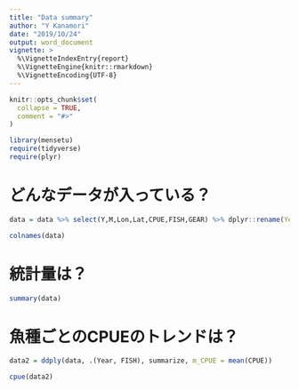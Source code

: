 ```yaml
---
title: "Data summary"
author: "Y Kanamori"
date: "2019/10/24"
output: word_document
vignette: >
  %\VignetteIndexEntry{report}
  %\VignetteEngine{knitr::rmarkdown}
  %\VignetteEncoding{UTF-8}
---
```


```r
knitr::opts_chunk$set(
  collapse = TRUE,
  comment = "#>"
)
```

```r
library(mensetu)
require(tidyverse)
require(plyr)
```

# どんなデータが入っている？
```r
data = data %>% select(Y,M,Lon,Lat,CPUE,FISH,GEAR) %>% dplyr::rename(Year = Y, Month = M)
```

```r
colnames(data)
```

# 統計量は？
```r
summary(data)
```
# 魚種ごとのCPUEのトレンドは？
```r
data2 = ddply(data, .(Year, FISH), summarize, m_CPUE = mean(CPUE))
```

```r
cpue(data2)
```
<style type="text/css">

h1.title {
  font-size: 50px;
  color: DarkRed;
}
h1 { /* Header 1 */
  font-size: 28px;
}
</style>
